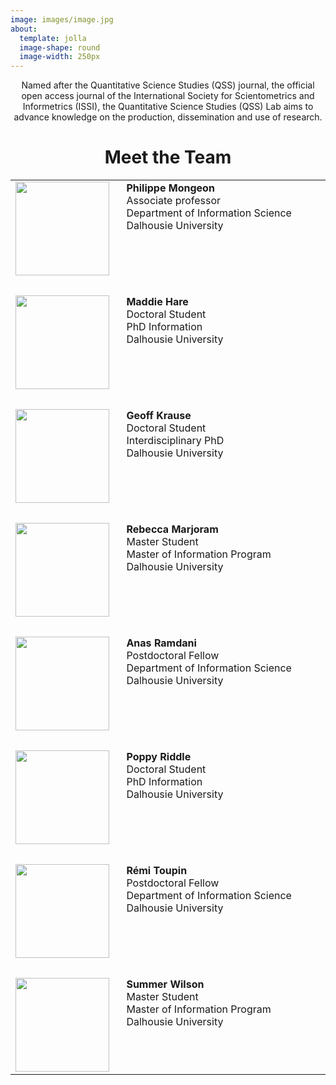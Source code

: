 ---
image: images/image.jpg
about:
  template: jolla
  image-shape: round
  image-width: 250px
---


<div style="text-align: center;">

Named after the Quantitative Science Studies (QSS) journal, the official open access journal of the International Society for Scientometrics and Informetrics (ISSI), the Quantitative Science Studies (QSS) Lab aims to advance knowledge on the production, dissemination and use of research.
<br>

</div>
<h1 style="text-align: center;">Meet the Team</h1>
<div style="text-align: left;">
<table>
  <tr>
    <td style="width:180px;vertical-align: top;">![](images/pmongeon.jpg){width="150px"}</td>
    <td style="width:620px;vertical-align: top;">
**Philippe Mongeon**<br>
Associate professor<br>Department of Information Science<br>Dalhousie University
<div style="height: 10px"></div>
<div style="display: flex; gap: 20px; justify-content: left;">
  <a href="https://pmongeon.github.io" target="_blank" style="text-decoration: none;">
    <i class="fa-solid fa-globe" style="font-size: 24px; color: #0077b5;"></i>
  </a>
  <a href="https://www.linkedin.com/in/philippe-mongeon/" target="_blank" style="text-decoration: none;">
    <i class="fab fa-linkedin" style="font-size: 24px; color: #0077b5;"></i>
  </a>
  <a href="https://orcid.org/0000-0003-1021-059X" target="_blank" style="text-decoration: none;">
    <i class="fab fa-orcid" style="font-size: 24px; color: #0077b5;"></i>
  </a>
</div>
</td>
  </tr>
  <tr><td style="height:"15px"><br></td></tr>
  <tr>
    <td>![](images/mhare.jpeg){width="150px"}</td>
    <td style="width:620px;vertical-align: top;">
        **Maddie Hare**<br>
        Doctoral Student<br>PhD Information<br>Dalhousie University
<div style="height: 10px"></div>
<div style="display: flex; gap: 20px; justify-content: left;">
  <a href="https://www.linkedin.com/in/madelaine-h-8a98b522b/" target="_blank" style="text-decoration: none;">
    <i class="fab fa-linkedin" style="font-size: 24px; color: #0077b5;"></i>
  </a>
  <a href="https://orcid.org/0000-0002-2123-9518" target="_blank" style="text-decoration: none;">
    <i class="fab fa-orcid" style="font-size: 24px; color: #0077b5;"></i>
  </a>
</div>

    </td>
  </tr>
  <tr><td style="height:"15px"><br></td></tr>
  <tr>
    <td>![](images/gkrause.png){width="150px"}</td>
    <td style="width:620px;vertical-align: top;">
    **Geoff Krause**<br>
    Doctoral Student<br>Interdisciplinary PhD<br>Dalhousie University
    </td>
  </tr>
  <tr><td style="height:"15px"><br></td></tr>
  <tr>
    <td>![](images/rmarjoram.jpg){width="150px"}</td>
    <td style="width:620px;vertical-align: top;">
    **Rebecca Marjoram**<br>
    Master Student<br>Master of Information Program<br>Dalhousie University
    </td>
  </tr>
  <tr><td style="height:"15px"><br></td></tr>
  <tr>
    <td>![](images/avatar.jpg){width="150px"}</td>
    <td style="width:620px;vertical-align: top;">
    **Anas Ramdani**<br>
    Postdoctoral Fellow<br>Department of Information Science<br>Dalhousie University
    </td>
  </tr>
  <tr><td style="height:"15px"><br></td></tr>
  <tr>
    <td>![](images/priddle.jpg){width="150px"}</td>
    <td style="width:620px;vertical-align: top;">
    **Poppy Riddle**<br>
    Doctoral Student<br>PhD Information<br>Dalhousie University    
<div style="height: 10px"></div>
<div style="display: flex; gap: 20px; justify-content: left;">
  <a href="https://github.com/poppy-nicolette/" target="_blank" style="text-decoration: none;">
    <i class="fab fa-github" style="font-size: 24px; color: #0077b5;"></i>
  </a>
  <a href="https://orcid.org/0000-0001-7862-7848" target="_blank" style="text-decoration: none;">
    <i class="fab fa-orcid" style="font-size: 24px; color: #0077b5;"></i>
  </a>
</div>
    </td>
  </tr>
  <tr><td style="height:"15px"><br></td></tr>
  <tr>
    <td>![](images/rtoupin.jpg){width="150px"}</td>
    <td style="width:620px;vertical-align: top;">
    **Rémi Toupin**<br>
    Postdoctoral Fellow<br>Department of Information Science<br>Dalhousie University
    </td>
  </tr>
  <tr><td style="height:"15px"><br></td></tr>
  <tr>
    <td>![](images/swilson.jpg){width="150px"}</td>
    <td style="width:620px;vertical-align: top;">
    **Summer Wilson**<br>
    Master Student<br>Master of Information Program<br>Dalhousie University
    </td>
  </tr>
</table>
</div>
